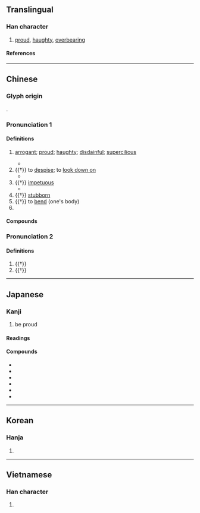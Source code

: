 {{character info}}
==Translingual==

===Han character===
{{Han char|rn=9|rad=人|as=11|sn=13|four=28240|canj=OGSK,OQSK|ids=⿰亻敖}}

# [[proud]], [[haughty]], [[overbearing]]

====References====
{{Han ref|kx=0114.190|dkj=01015|dj=0242.270|hdz=10199.060|uh=50B2}}

----

==Chinese==
{{zh-forms|alt=敖,奡,慠,㜜,驁,㥿,嫯}}

===Glyph origin===
{{Han etym}}
{{Han compound|人|敖|ls=psc|c1=s|c2=p|t1=person}}.

===Pronunciation 1===
{{zh-pron
|m=ào
|c=ngou6
|h=pfs=ngau
|md=
|mn=qz,tw:ngō͘/xm,zz:gō
|mn-t=ngao6
|w=
|mc=y
|oc=y
|cat=
}}

====Definitions====
{{zh-hanzi}}

# [[arrogant]]; [[proud]]; [[haughty]]; [[disdainful]]; [[supercilious]]
#: {{zh-x|驕傲|arrogant; conceited; proud}}
#: {{zh-x|傲慢|arrogant; haughty; supercilious}}
#* {{zh-x|人 不可 有 傲氣，但 不可 無 傲骨。|One should not be arrogant, but should not lack pride in oneself.|ref=a saying of {{w|Xu Beihong}}}}
# {{†}} to [[despise]]; to [[look down on]]
#* {{zh-x|數 加 嚴 令 而 不 致 其 刑，則 民 傲 罪。|...and if he issues one severe order after another, but does not apply the penalties, people will '''despise''' the death-penalty. (translation by {{w|J.J.L. Duyvendak}})|ref=Shangjunshu}}
# {{†}} [[impetuous]]
#* {{zh-x|不 問 而 告 謂 之 傲。|Informing where no question has been posed is called "'''forwardness'''". (translation by John Knoblock)|ref=Xunzi}}
# {{†}} [[stubborn]]
# {{†}} to [[bend]] (one's body)
# {{surname|zh}}

====Compounds====
{{zh-der|驕傲|傲慢|高傲|傲氣|傲然|傲視|孤傲|自傲|倨傲|傲人|傲岸|傲岸不群|傲睨|傲立|傲自|傲骨|兀傲|冷傲|嘯傲|居功自傲|引以為傲|心高氣傲|恃才傲物|執傲|狂傲|秋菊傲霜|驕傲自滿|驕傲自大|違傲|輕世傲物|傲遊|傲嬌}}

===Pronunciation 2===
{{zh-pron
|m=áo
|cat=
}}

====Definitions====
{{zh-hanzi}}

# {{†}} {{zh-alt-form|遨|to [[ramble]]; to [[stroll]]}}
# {{†}} {{zh-alt-form|熬|to [[endure]]; to [[get through]]}}

----

==Japanese==

===Kanji===
{{ja-kanji|grade=|rs=人11}}

# be proud

====Readings====
{{ja-readings
|on=ごう
|kun=おご-る, あなど-る
}}

====Compounds====
* {{ja-l|傲骨}}
* {{ja-l|傲世}}
* {{ja-l|傲然}}
* {{ja-l|傲霜}}
* {{ja-l|傲慢}}
* {{ja-l|傲遊}}

----

==Korean==

===Hanja===
{{ko-hanja|오}}

# {{rfdef|ko|sort=人11}}

----

==Vietnamese==

===Han character===
{{vi-readings|reading=[[ngạo]], [[nghệu]], [[ngáo]], [[ngão]]|rs=人11}}

# {{rfdef|vi}}